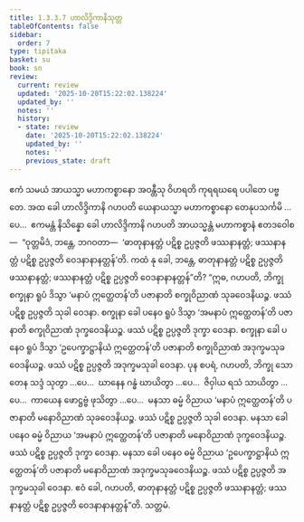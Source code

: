 ```yaml
---
title: 1.3.3.7 ဟာလိဒ္ဒိကာနိသုတ္တ
tableOfContents: false
sidebar:
  order: 7
type: tipitaka
basket: su
book: sn
review:
  current: review
  updated: '2025-10-20T15:22:02.138224'
  updated_by: ''
  notes: ''
  history:
  - state: review
    date: '2025-10-20T15:22:02.138224'
    updated_by: ''
    notes: ''
    previous_state: draft
---
```



<DynamicBreadcrumb />


<ReviewStatus review={frontmatter.review} showDetails={true} />

<HypothesisAnnotation frontmatter={frontmatter} />

<Division number="130" book="sn" e="ch" v="18" p="299">

<Paragraph number="743" book="sn">
ဧကံ သမယံ အာယသ္မာ မဟာကစ္စာနော အဝန္တီသု ဝိဟရတိ ကုရရဃရေ ပပါတေ ပဗ္ဗတေ. အထ ခေါ ဟာလိဒ္ဒိကာနိ ဂဟပတိ ယေနာယသ္မာ မဟာကစ္စာနော တေနုပသင်္ကမိ …ပေ…  ဧကမန္တံ နိသိန္နော ခေါ ဟာလိဒ္ဒိကာနိ ဂဟပတိ အာယသ္မန္တံ မဟာကစ္စာနံ ဧတဒဝေါစ—  “ဝုတ္တမိဒံ, ဘန္တေ, ဘဂဝတာ—  ‘ဓာတုနာနတ္တံ ပဋိစ္စ ဥပ္ပဇ္ဇတိ ဖဿနာနတ္တံ; ဖဿနာနတ္တံ ပဋိစ္စ ဥပ္ပဇ္ဇတိ ဝေဒနာနာနတ္တန်’တိ. ကထံ နု ခေါ, ဘန္တေ, ဓာတုနာနတ္တံ ပဋိစ္စ ဥပ္ပဇ္ဇတိ ဖဿနာနတ္တံ; ဖဿနာနတ္တံ ပဋိစ္စ ဥပ္ပဇ္ဇတိ ဝေဒနာနာနတ္တန်”တိ? “ဣဓ, ဂဟပတိ, ဘိက္ခု စက္ခုနာ ရူပံ ဒိသွာ ‘မနာပံ ဣတ္ထေတန်’တိ ပဇာနာတိ စက္ခုဝိညာဏံ သုခဝေဒနိယဉ္စ. ဖဿံ ပဋိစ္စ ဥပ္ပဇ္ဇတိ သုခါ ဝေဒနာ. စက္ခုနာ ခေါ ပနေဝ ရူပံ ဒိသွာ ‘အမနာပံ ဣတ္ထေတန်’တိ ပဇာနာတိ စက္ခုဝိညာဏံ ဒုက္ခဝေဒနိယဉ္စ. ဖဿံ ပဋိစ္စ ဥပ္ပဇ္ဇတိ ဒုက္ခာ ဝေဒနာ. စက္ခုနာ ခေါ ပနေဝ ရူပံ ဒိသွာ ‘ဥပေက္ခာဋ္ဌာနိယံ ဣတ္ထေတန်’တိ ပဇာနာတိ စက္ခုဝိညာဏံ အဒုက္ခမသုခဝေဒနိယဉ္စ. ဖဿံ ပဋိစ္စ ဥပ္ပဇ္ဇတိ အဒုက္ခမသုခါ ဝေဒနာ.
</Paragraph>

<Paragraph number="744" book="sn">
ပုန စပရံ, ဂဟပတိ, ဘိက္ခု သောတေန သဒ္ဒံ သုတွာ …ပေ…  ဃာနေန ဂန္ဓံ ဃာယိတွာ …ပေ…  ဇိဝှါယ ရသံ သာယိတွာ …ပေ…  ကာယေန ဖောဋ္ဌဗ္ဗံ ဖုသိတွာ …ပေ…  မနသာ ဓမ္မံ ဝိညာယ ‘မနာပံ ဣတ္ထေတန်’တိ ပဇာနာတိ မနောဝိညာဏံ သုခဝေဒနိယဉ္စ. ဖဿံ ပဋိစ္စ ဥပ္ပဇ္ဇတိ သုခါ ဝေဒနာ. မနသာ ခေါ ပနေဝ ဓမ္မံ ဝိညာယ ‘အမနာပံ ဣတ္ထေတန်’တိ ပဇာနာတိ မနောဝိညာဏံ ဒုက္ခဝေဒနိယဉ္စ. ဖဿံ ပဋိစ္စ ဥပ္ပဇ္ဇတိ ဒုက္ခာ ဝေဒနာ. မနသာ ခေါ ပနေဝ ဓမ္မံ ဝိညာယ ‘ဥပေက္ခာဋ္ဌာနိယံ ဣတ္ထေတန်’တိ ပဇာနာတိ မနောဝိညာဏံ အဒုက္ခမသုခဝေဒနိယဉ္စ. ဖဿံ ပဋိစ္စ ဥပ္ပဇ္ဇတိ အဒုက္ခမသုခါ ဝေဒနာ. ဧဝံ ခေါ, ဂဟပတိ, ဓာတုနာနတ္တံ ပဋိစ္စ ဥပ္ပဇ္ဇတိ ဖဿနာနတ္တံ; ဖဿနာနတ္တံ ပဋိစ္စ ဥပ္ပဇ္ဇတိ ဝေဒနာနာနတ္တန်”တိ.

</Paragraph>
</Division>

<Paragraph number="745" type="center" book="sn">
သတ္တမံ.
</Paragraph>